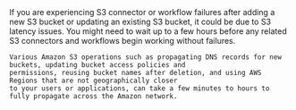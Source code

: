 <Warning>
    If you are experiencing S3 connector or workflow failures after adding a new S3 bucket or updating an existing S3 bucket, 
    it could be due to S3 latency issues. You might need to wait up to a few hours before any related S3 connectors 
    and workflows begin working without failures.

    Various Amazon S3 operations such as propagating DNS records for new buckets, updating bucket access policies and 
    permissions, reusing bucket names after deletion, and using AWS Regions that are not geographically closer 
    to your users or applications, can take a few minutes to hours to fully propagate across the Amazon network. 
</Warning>